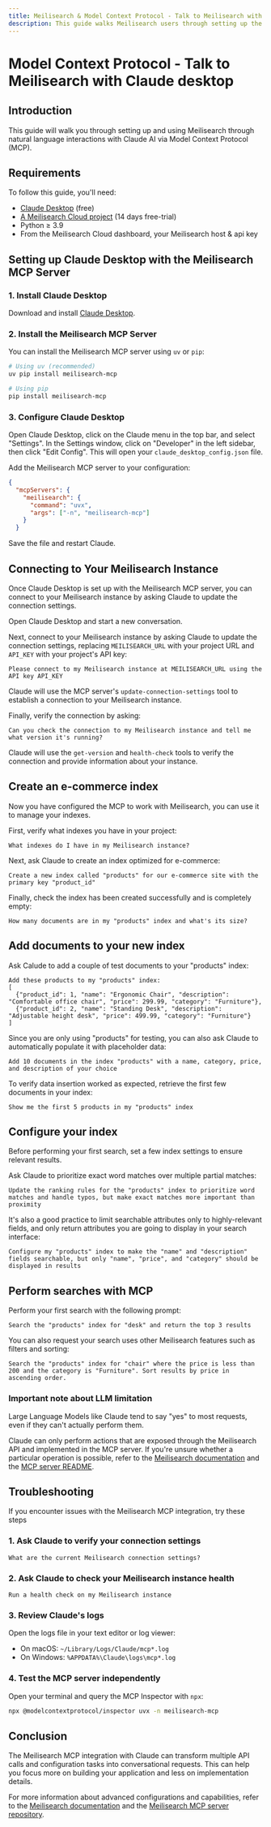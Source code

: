 ```yaml
---
title: Meilisearch & Model Context Protocol - Talk to Meilisearch with Claude desktop
description: This guide walks Meilisearch users through setting up the MCP server with Claude desktop to talk to the Meilisearch API
---
```


# Model Context Protocol - Talk to Meilisearch with Claude desktop

## Introduction

This guide will walk you through setting up and using Meilisearch through natural language interactions with Claude AI via Model Context Protocol (MCP).

## Requirements

To follow this guide, you'll need:

- [Claude Desktop](https://claude.ai/download) (free)
- [A Meilisearch Cloud project](https://www.meilisearch.com/cloud) (14 days free-trial)
- Python ≥ 3.9
- From the Meilisearch Cloud dashboard, your Meilisearch host & api key

## Setting up Claude Desktop with the Meilisearch MCP Server

### 1. Install Claude Desktop

Download and install [Claude Desktop](https://claude.ai/download).

### 2. Install the Meilisearch MCP Server

You can install the Meilisearch MCP server using `uv` or `pip`:

```bash
# Using uv (recommended)
uv pip install meilisearch-mcp

# Using pip
pip install meilisearch-mcp
```

### 3. Configure Claude Desktop

Open Claude Desktop, click on the Claude menu in the top bar, and select "Settings". In the Settings window, click on "Developer" in the left sidebar, then click "Edit Config". This will open your `claude_desktop_config.json` file.

Add the Meilisearch MCP server to your configuration:

```json
{
  "mcpServers": {
    "meilisearch": {
      "command": "uvx",
      "args": ["-n", "meilisearch-mcp"]
    }
  }
```

Save the file and restart Claude.

## Connecting to Your Meilisearch Instance

Once Claude Desktop is set up with the Meilisearch MCP server, you can connect to your Meilisearch instance by asking Claude to update the connection settings.

Open Claude Desktop and start a new conversation.

Next, connect to your Meilisearch instance by asking Claude to update the connection settings, replacing `MEILISEARCH_URL` with your project URL and `API_KEY` with your project's API key:

```
Please connect to my Meilisearch instance at MEILISEARCH_URL using the API key API_KEY
```

Claude will use the MCP server's `update-connection-settings` tool to establish a connection to your Meilisearch instance.

Finally, verify the connection by asking:

```
Can you check the connection to my Meilisearch instance and tell me what version it's running?
```

Claude will use the `get-version` and `health-check` tools to verify the connection and provide information about your instance.

## Create an e-commerce index

Now you have configured the MCP to work with Meilisearch, you can use it to manage your indexes.

First, verify what indexes you have in your project:

```
What indexes do I have in my Meilisearch instance?
```

Next, ask Claude to create an index optimized for e-commerce:

```
Create a new index called "products" for our e-commerce site with the primary key "product_id"
```

Finally, check the index has been created successfully and is completely empty:

```
How many documents are in my "products" index and what's its size?
```

## Add documents to your new index

Ask Calude to add a couple of test documents to your "products" index:

```
Add these products to my "products" index:
[
  {"product_id": 1, "name": "Ergonomic Chair", "description": "Comfortable office chair", "price": 299.99, "category": "Furniture"},
  {"product_id": 2, "name": "Standing Desk", "description": "Adjustable height desk", "price": 499.99, "category": "Furniture"}
]
```

Since you are only using "products" for testing, you can also ask Claude to automatically populate it with placeholder data:

```
Add 10 documents in the index "products" with a name, category, price, and description of your choice
```

To verify data insertion worked as expected, retrieve the first few documents in your index:

```
Show me the first 5 products in my "products" index
```

## Configure your index

Before performing your first search, set a few index settings to ensure relevant results.

Ask Claude to prioritize exact word matches over multiple partial matches:

```
Update the ranking rules for the "products" index to prioritize word matches and handle typos, but make exact matches more important than proximity
```

It's also a good practice to limit searchable attributes only to highly-relevant fields, and only return attributes you are going to display in your search interface:

```
Configure my "products" index to make the "name" and "description" fields searchable, but only "name", "price", and "category" should be displayed in results
```

## Perform searches with MCP

Perform your first search with the following prompt:

```
Search the "products" index for "desk" and return the top 3 results
```

You can also request your search uses other Meilisearch features such as filters and sorting:

```
Search the "products" index for "chair" where the price is less than 200 and the category is "Furniture". Sort results by price in ascending order.
```

<Warning>

### Important note about LLM limitation

Large Language Models like Claude tend to say "yes" to most requests, even if they can't actually perform them.

Claude can only perform actions that are exposed through the Meilisearch API and implemented in the MCP server. If you're unsure whether a particular operation is possible, refer to the [Meilisearch documentation](https://docs.meilisearch.com) and the [MCP server README](https://github.com/meilisearch/meilisearch-mcp).
</Warning>

## Troubleshooting

If you encounter issues with the Meilisearch MCP integration, try these steps

### 1. Ask Claude to verify your connection settings

```
What are the current Meilisearch connection settings?
```

### 2. Ask Claude to check your Meilisearch instance health

```
Run a health check on my Meilisearch instance
```

### 3. Review Claude's logs

Open the logs file in your text editor or log viewer:

- On macOS: `~/Library/Logs/Claude/mcp*.log`
- On Windows: `%APPDATA%\Claude\logs\mcp*.log`

### 4. Test the MCP server independently

Open your terminal and query the MCP Inspector with `npx`:

```bash
npx @modelcontextprotocol/inspector uvx -n meilisearch-mcp
```

## Conclusion

The Meilisearch MCP integration with Claude can transform multiple API calls and configuration tasks into conversational requests. This can help you focus more on building your application and less on implementation details.

For more information about advanced configurations and capabilities, refer to the [Meilisearch documentation](https://docs.meilisearch.com) and the [Meilisearch MCP server repository](https://github.com/meilisearch/meilisearch-mcp).
